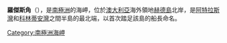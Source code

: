 {{coord|53|0|S|73|24|E|display=title}}

'''羅傑斯角'''（{{lang-en|Rogers Head}}），是[[南極洲|南極洲]]的海岬，位於[[澳大利亞|澳大利亞]]海外領地[[赫德島|赫德島]]北岸，是[[阿特拉斯灣|阿特拉斯灣]]和[[科林蒂安灣|科林蒂安灣]]之間半島的最北端，以首次踏足該島的船長命名。

{{Antarctica-geo-stub}}
[[Category:南極洲海岬|Category:南極洲海岬]]